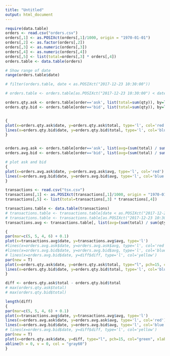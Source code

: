 ```yaml
---
title: "Untitled"
output: html_document
---
```


```r
require(data.table)
orders <- read.csv("orders.csv")
orders[,1] <- as.POSIXct(orders[,1]/1000, origin = "1970-01-01")
orders[,2] <- as.factor(orders[,2])
orders[,3] <- as.numeric(orders[,3])
orders[,4] <- as.numeric(orders[,4])
orders[,5] <- list(total=orders[,3] * orders[,4])
orders.table <- data.table(orders)

# Show range of date
range(orders.table$date)

# filter(orders.table, date < as.POSIXct("2017-12-23 10:30:00"))

# orders.table <- orders.table[as.POSIXct("2017-12-23 10:30:00") < date]

orders.qty.ask <- orders.table[order=='ask', list(total=sum(qty)), by=list(date, order)]
orders.qty.bid <- orders.table[order=='bid', list(total=sum(qty)), by=list(date, order)]


{
plot(x=orders.qty.ask$date, y=orders.qty.ask$total, type='l', col='red')
lines(x=orders.qty.bid$date, y=orders.qty.bid$total, type='l', col='blue')
}


orders.avg.ask <- orders.table[order=='ask', list(avg=(sum(total) / sum(qty))), by=list(date, order)]
orders.avg.bid <- orders.table[order=='bid', list(avg=(sum(total) / sum(qty))), by=list(date, order)]

# plot ask and bid
{
plot(x=orders.avg.ask$date, y=orders.avg.ask$avg, type='l', col='red')
lines(x=orders.avg.bid$date, y=orders.avg.bid$avg, type='l', col='blue')
}

```

```r
transactions <- read.csv("tsx.csv")
transactions[,1] <- as.POSIXct(transactions[,1]/1000, origin = "1970-01-01")
transactions[,5] <- list(total=transactions[,3] * transactions[,4])

transactions.table <- data.table(transactions)
# transactions.table <- transactions.table[date < as.POSIXct("2017-12-23 10:30:00")]
# transactions.table <- transactions.table[as.POSIXct("2017-12-23 10:30:00") < date]
transactions.avg <- transactions.table[, list(avg=(sum(total) / sum(qty))), by=list(date)]

{
par(mar=c(5, 5, 4, 6) + 0.1)
plot(x=transactions.avg$date, y=transactions.avg$avg, type='l')
#lines(x=orders.avg.ask$date, y=orders.avg.ask$avg, type='l', col='red')
#lines(x=orders.avg.bid$date, y=orders.avg.bid$avg, type='l', col='blue')
# lines(x=orders.avg.bid$date, y=diff$diff, type='l', col='yellow')
par(new = T)
plot(x=orders.qty.ask$date, y=orders.qty.ask$total, type="l", pch=15, col="red", xlab=NA, ylab=NA , bty = "n", axes = FALSE)
lines(x=orders.qty.bid$date, y=orders.qty.bid$total, type='l', col='blue')
}

diff <- orders.qty.ask$total - orders.qty.bid$total
# max(orders.qty.ask$total)
# max(orders.qty.bid$total)

length(diff)
{
par(mar=c(5, 5, 4, 6) + 0.1)
plot(x=transactions.avg$date, y=transactions.avg$avg, type='l')
lines(x=orders.avg.ask$date, y=orders.avg.ask$avg, type='l', col='red')
lines(x=orders.avg.bid$date, y=orders.avg.bid$avg, type='l', col='blue')
# lines(x=orders.avg.bid$date, y=diff$diff, type='l', col='yellow')
par(new = T)
plot(x=orders.qty.ask$date, y=diff, type="l", pch=15, col="green", xlab=NA, ylab=NA , bty = "n", axes = FALSE)
abline(h = 0, v = 0, col = "gray60")
}
```

